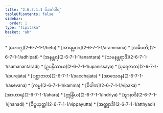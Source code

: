 ```yaml
---
title: "2.6.7.1.1 ဝိဘင်္ဂဝါရ"
tableOfContents: false
sidebar:
  order: 1
type: "tipitaka"
basket: "ab"
---
```



<DynamicBreadcrumb />



<TableOfContents>
* [ဟေတု](2-6-7-1-1/hetu)
* [အာရမ္မဏ](2-6-7-1-1/arammana)
* [အဓိပတိ](2-6-7-1-1/adhipati)
* [အနန္တရ](2-6-7-1-1/anantara)
* [သမနန္တရာဒိ](2-6-7-1-1/samanantaradi)
* [ဥပနိဿယ](2-6-7-1-1/upanissaya)
* [ပုရေဇာတ](2-6-7-1-1/purejata)
* [ပစ္ဆာဇာတ](2-6-7-1-1/pacchajata)
* [အာသေဝန](2-6-7-1-1/asevana)
* [ကမ္မ](2-6-7-1-1/kamma)
* [ဝိပါက](2-6-7-1-1/vipaka)
* [အာဟာရ](2-6-7-1-1/ahara)
* [ဣန္ဒြိယ](2-6-7-1-1/indriya)
* [ဈာနာဒိ](2-6-7-1-1/jhanadi)
* [ဝိပ္ပယုတ္တ](2-6-7-1-1/vippayutta)
* [အတ္ထျာဒိ](2-6-7-1-1/atthyadi)
</TableOfContents>